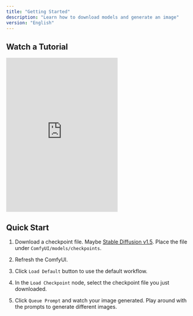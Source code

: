 ```yaml
---
title: "Getting Started"
description: "Learn how to download models and generate an image"
version: "English"
---
```


## Watch a Tutorial

<iframe height="415" src="https://www.youtube.com/embed/AbB33AxrcZo?si=PsylsYSsTJHAWZ4B" title="YouTube video player" frameborder="0" 
allow="accelerometer; autoplay; clipboard-write; encrypted-media; gyroscope; picture-in-picture" allowfullscreen
style={{ width: "100%", borderRadius: "0.5rem" }}></iframe>

## Quick Start

1. Download a checkpoint file. Maybe [Stable Diffusion v1.5](https://huggingface.co/Comfy-Org/stable-diffusion-v1-5-archive/resolve/main/v1-5-pruned-emaonly-fp16.safetensors?download=true). Place the file under `ComfyUI/models/checkpoints`.

1. Refresh the ComfyUI.

1. Click `Load Default` button to use the default workflow.

1. In the `Load Checkpoint` node, select the checkpoint file you just downloaded.

1. Click `Queue Prompt` and watch your image generated. Play around with the prompts to generate different images.

